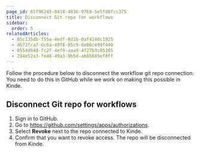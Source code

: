 ```yaml
---
page_id: 65f96245-0418-4036-9769-5e5fd8fcc375
title: Disconnect Git repo for workflows
sidebar:
  order: 5
relatedArticles:
  - 85c135db-f55a-4edf-8d1b-0af4140c1925
  - d672fca7-6c6a-49f8-85c9-6e86ce99f440
  - 8554d648-fc2f-4ef9-aaa9-4f27b3c05205
  - 294e52a3-fe40-49a3-9b5d-ab85605ef8ff
---
```


Follow the procedure below to disconnect the workflow git repo connection. You need to do this in GitHub while we work on making this possible in Kinde.

## Disconnect Git repo for workflows

1. Sign in to GitHub.
2. Go to https://github.com/settings/apps/authorizations.
3. Select **Revoke** next to the repo connected to Kinde.
4. Confirm that you want to revoke access. The repo will be disconnected from Kinde.
